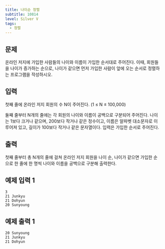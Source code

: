 ```yaml
---
title: 나이순 정렬
subtitle: 10814
level: Silver V
tags:
  - 정렬
---
```


## 문제

온라인 저지에 가입한 사람들의 나이와 이름이 가입한 순서대로 주어진다. 이때, 회원들을 나이가 증가하는 순으로, 나이가 같으면 먼저 가입한 사람이 앞에 오는 순서로 정렬하는 프로그램을 작성하시오.

## 입력

첫째 줄에 온라인 저지 회원의 수 N이 주어진다. (1 ≤ N ≤ 100,000)

둘째 줄부터 N개의 줄에는 각 회원의 나이와 이름이 공백으로 구분되어 주어진다. 나이는 1보다 크거나 같으며, 200보다 작거나 같은 정수이고, 이름은 알파벳 대소문자로 이루어져 있고, 길이가 100보다 작거나 같은 문자열이다. 입력은 가입한 순서로 주어진다.

## 출력

첫째 줄부터 총 N개의 줄에 걸쳐 온라인 저지 회원을 나이 순, 나이가 같으면 가입한 순으로 한 줄에 한 명씩 나이와 이름을 공백으로 구분해 출력한다.

## 예제 입력 1

```
3
21 Junkyu
21 Dohyun
20 Sunyoung
```

## 예제 출력 1

```
20 Sunyoung
21 Junkyu
21 Dohyun
```
